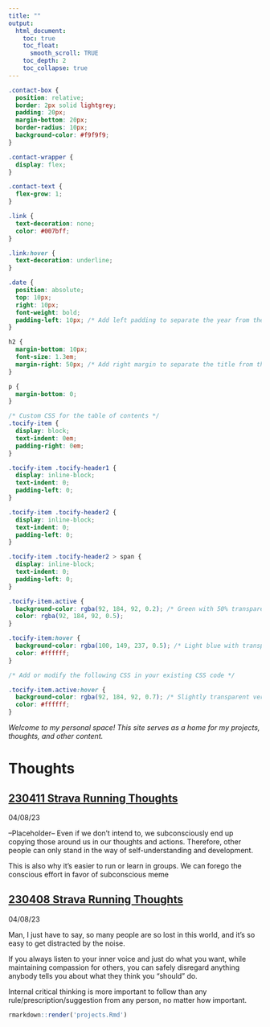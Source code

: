 ```yaml
---
title: ""
output:
  html_document:
    toc: true
    toc_float:
      smooth_scroll: TRUE
    toc_depth: 2
    toc_collapse: true
---
```


```css
.contact-box {
  position: relative;
  border: 2px solid lightgrey;
  padding: 20px;
  margin-bottom: 20px;
  border-radius: 10px;
  background-color: #f9f9f9;
}

.contact-wrapper {
  display: flex;
}

.contact-text {
  flex-grow: 1;
}

.link {
  text-decoration: none;
  color: #007bff;
}

.link:hover {
  text-decoration: underline;
}

.date {
  position: absolute;
  top: 10px;
  right: 10px;
  font-weight: bold;
  padding-left: 10px; /* Add left padding to separate the year from the text */
}

h2 {
  margin-bottom: 10px;
  font-size: 1.3em;
  margin-right: 50px; /* Add right margin to separate the title from the year */
}

p {
  margin-bottom: 0;
}

/* Custom CSS for the table of contents */
.tocify-item {
  display: block;
  text-indent: 0em;
  padding-right: 0em;
}

.tocify-item .tocify-header1 {
  display: inline-block;
  text-indent: 0;
  padding-left: 0;
}

.tocify-item .tocify-header2 {
  display: inline-block;
  text-indent: 0;
  padding-left: 0;
}

.tocify-item .tocify-header2 > span {
  display: inline-block;
  text-indent: 0;
  padding-left: 0;
}

.tocify-item.active {
  background-color: rgba(92, 184, 92, 0.2); /* Green with 50% transparency */
  color: rgba(92, 184, 92, 0.5);
}

.tocify-item:hover {
  background-color: rgba(100, 149, 237, 0.5); /* Light blue with transparency */
  color: #ffffff;
}

/* Add or modify the following CSS in your existing CSS code */

.tocify-item.active:hover {
  background-color: rgba(92, 184, 92, 0.7); /* Slightly transparent version of the active color */
  color: #ffffff;
}

```


*Welcome to my personal space! This site serves as a home for my projects, thoughts, and other content.*

# **Thoughts**

<div class="contact-wrapper contact-box">
<div class="contact-text">
<h2><a href="https://www.strava.com/activities/8857158962" class="link">230411 Strava Running Thoughts</a></h2>
<span class="date">04/08/23</span>
<p> 
--Placeholder--
Even if we don't intend to, we subconsciously end up copying those around us in
our thoughts and actions. Therefore, other people can only stand in the way of
self-understanding and development.

This is also why it's easier to run or learn in groups. We can forego the 
conscious effort in favor of subconscious meme
</p>
</div>
</div>

<div class="contact-wrapper contact-box">
<div class="contact-text">
<h2><a href="https://www.strava.com/activities/8857158962" class="link">230408 Strava Running Thoughts</a></h2>
<span class="date">04/08/23</span>
<p> 
Man, I just have to say, so many people are so lost in this world, and it's so
easy to get distracted by the noise.

If you always listen to your inner voice and just do what you want, while
maintaining compassion for others, you can safely disregard anything anybody
tells you about what they think you "should" do.

Internal critical thinking is more important to follow than any
rule/prescription/suggestion from any person, no matter how important.
</p>
</div>
</div>




```r

rmarkdown::render('projects.Rmd')

```













